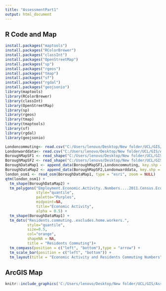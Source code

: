 ```yaml
---
title: "AssessmentPart1"
output: html_document
---
```


## R Code and Map

```r
install.packages("maptools")
install.packages("RColorBrewer")
install.packages("classInt")
install.packages("OpenStreetMap")
install.packages("sp")
install.packages("rgeos")
install.packages("tmap")
install.packages("sf")
install.packages("rgdal")
install.packages("geojsonio")
library(maptools)
library(RColorBrewer)
library(classInt)
library(OpenStreetMap)
library(sp)
library(rgeos)
library(tmap)
library(tmaptools)
library(sf)
library(rgdal)
library(geojsonio)
```

```r
Londoncommuting<- read.csv("C:/Users/lenovo/Desktop/New folder/UCL/GIS/Assignment 1/commuting-patterns-borough.csv", header = TRUE, sep = ",")
Londonwarddata<- read.csv("C:/Users/lenovo/Desktop/New folder/UCL/GIS/Assignment 1/ward-atlas-data_iadatasheet.csv", header = TRUE, sep = ",")
BoroughMapSF1 <- read_shape("C:/Users/lenovo/Desktop/New folder/UCL/GIS/wk1/BoundaryData/england_lad_2011.shp", as.sf = TRUE)
BoroughMapSF2 <- read_shape("C:/Users/lenovo/Desktop/New folder/UCL/GIS/Assignment 1/statistical-gis-boundaries-london/ESRI/London_Ward_CityMerged.shp", as.sf = TRUE)
BoroughDataMap1 <- append_data(BoroughMapSF1,Londoncommuting, key.shp = "name", key.data = "Origin.Area", ignore.duplicates = TRUE)
BoroughDataMap2 <- append_data(BoroughMapSF2,Londonwarddata, key.shp = "GSS_CODE", key.data = "Ward", ignore.duplicates = TRUE)
london_osm1 <- read_osm(BoroughDataMap1, type = "esri", zoom = NULL)
qtm(london_osm1) +
  tm_shape(BoroughDataMap2) + 
  tm_polygons("Employment.Economic.Activity..Numbers....2011.Census.Economically.active..Total", 
              style="quantile",
              palette="Purples",
              midpoint=NA,
              title="Economic Activity",
              alpha = 0.5) + 
  tm_shape(BoroughDataMap1) + 
  tm_dots("Residents.commuting..excludes.home.workers.", 
          style="quantile",
          size=0.5,
          col="orange", 
          shapeNA = NA, 
          title = "Residents Commuting")+ 
  tm_compass(position = c("left", "bottom"),type = "arrow") + 
  tm_scale_bar(position = c("left", "bottom")) +
  tm_layout(title = "Economic Activity and Residents Commuting Numbers", legend.position = c("right", "bottom"))
```

## ArcGIS Map

```r
knitr::include_graphics('C:/Users/lenovo/Desktop/New folder/UCL/GIS/AssessmentPart1/GIS_Assessment/ArcGIS.jpg')
```
